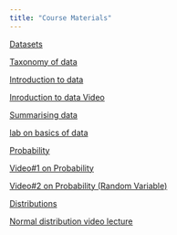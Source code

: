 ---
title: "Course Materials"
---

[Datasets](data/)


[Taxonomy of data](https://zahidasghar.com/infstat23/taxonomy_of_data)

[Introduction to data](https://github.com/OpenIntroStat/openintro-statistics-slides/blob/master/Chp%201/chp1.pdf)

[Inroduction to data Video](https://youtu.be/JqErvErJdmU) 

[Summarising data](https://github.com/OpenIntroStat/openintro-statistics-slides/blob/master/Chp%202/chp2.pdf)

[lab on basics of data](https://zahidasghar.com/infstat23/lab1.html)


[Probability](https://github.com/OpenIntroStat/openintro-statistics-slides/blob/master/Chp%203/chp3.pdf)

[Video#1 on Probability ](https://youtu.be/UqXVnd5FoMM)

[Video#2 on Probability (Random Variable)](https://youtu.be/9L4DSofEEqg)

[Distributions](https://github.com/OpenIntroStat/openintro-statistics-slides/blob/master/Chp%204/chp4.pdf)

[Normal distribution video lecture](https://youtu.be/962bzbnC1DA)


 
 
